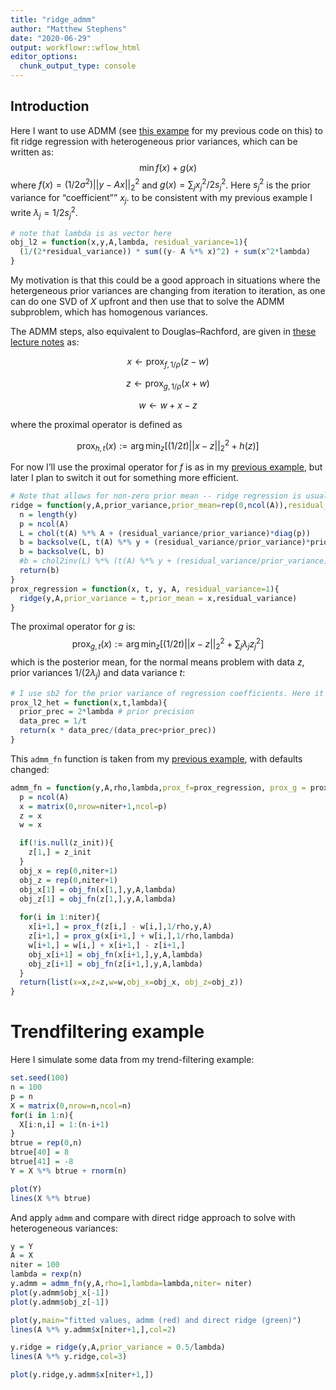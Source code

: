```yaml
---
title: "ridge_admm"
author: "Matthew Stephens"
date: "2020-06-29"
output: workflowr::wflow_html
editor_options:
  chunk_output_type: console
---
```


## Introduction

Here I want to use ADMM (see [this exampe](admm_01.html) for my previous code on this) 
to fit ridge regression with heterogeneous prior variances,
which can be written as:
$$\min f(x) + g(x)$$
where $f(x) = (1/2\sigma^2) ||y-Ax||_2^2$ and $g(x) = \sum_j x^2_j/2s^2_j$.
Here $s_j^2$ is the prior variance for "coefficient"" $x_j$. to be consistent
with my previous example I write $\lambda_j = 1/2s_j^2$.
```r
# note that lambda is as vector here
obj_l2 = function(x,y,A,lambda, residual_variance=1){
  (1/(2*residual_variance)) * sum((y- A %*% x)^2) + sum(x^2*lambda)
}
```



My motivation is that this could be a good approach in situations where
the hetergeneous prior variances are changing from iteration to iteration, as
one can do one SVD of $X$ upfront and then use that to solve the ADMM subproblem, which
has homogenous variances.

The ADMM steps, also equivalent to Douglas--Rachford, are given 
in [these lecture notes](https://www.stat.cmu.edu/~ryantibs/convexopt/lectures/admm.pdf) as:

$$x \leftarrow \text{prox}_{f,1/\rho} (z-w)$$

$$z \leftarrow \text{prox}_{g,1/\rho}(x+w)$$

$$w \leftarrow w + x - z$$


where the proximal operator is defined as

$$\text{prox}_{h,t}(x) := \arg \min_z [ (1/2t) ||x-z||_2^2 + h(z)]$$

For now I'll use the proximal operator for $f$ is as in my [previous example](admm_01.html),
but later I plan to switch it out for something more efficient. 

```r
# Note that allows for non-zero prior mean -- ridge regression is usually 0 prior mean
ridge = function(y,A,prior_variance,prior_mean=rep(0,ncol(A)),residual_variance=1){
  n = length(y)
  p = ncol(A)
  L = chol(t(A) %*% A + (residual_variance/prior_variance)*diag(p))
  b = backsolve(L, t(A) %*% y + (residual_variance/prior_variance)*prior_mean, transpose=TRUE)
  b = backsolve(L, b)
  #b = chol2inv(L) %*% (t(A) %*% y + (residual_variance/prior_variance)*prior_mean)
  return(b)
}
prox_regression = function(x, t, y, A, residual_variance=1){
  ridge(y,A,prior_variance = t,prior_mean = x,residual_variance)
}
```

The proximal operator for $g$ is:
$$\text{prox}_{g,t}(x) := \arg \min_z [ (1/2t) ||x-z||_2^2 + \sum_j \lambda_j z_j^2]$$
which is the posterior mean, for the normal means problem with data $z$, prior variances $1/(2\lambda_j)$ and data variance $t$:
```r
# I use sb2 for the prior variance of regression coefficients. Here it is a vector of variances.
prox_l2_het = function(x,t,lambda){
  prior_prec = 2*lambda # prior precision
  data_prec = 1/t
  return(x * data_prec/(data_prec+prior_prec))
}
```


This `admm_fn` function is taken from my [previous example](admm_01.html), with defaults changed:
```r
admm_fn = function(y,A,rho,lambda,prox_f=prox_regression, prox_g = prox_l2_het, obj_fn = obj_l2, niter=1000, z_init=NULL){
  p = ncol(A)
  x = matrix(0,nrow=niter+1,ncol=p)
  z = x
  w = x

  if(!is.null(z_init)){
    z[1,] = z_init
  }
  obj_x = rep(0,niter+1)
  obj_z = rep(0,niter+1)
  obj_x[1] = obj_fn(x[1,],y,A,lambda)
  obj_z[1] = obj_fn(z[1,],y,A,lambda)
  
  for(i in 1:niter){
    x[i+1,] = prox_f(z[i,] - w[i,],1/rho,y,A)
    z[i+1,] = prox_g(x[i+1,] + w[i,],1/rho,lambda)
    w[i+1,] = w[i,] + x[i+1,] - z[i+1,]
    obj_x[i+1] = obj_fn(x[i+1,],y,A,lambda) 
    obj_z[i+1] = obj_fn(z[i+1,],y,A,lambda)
  }
  return(list(x=x,z=z,w=w,obj_x=obj_x, obj_z=obj_z))
}
```


# Trendfiltering example

Here I simulate some data from my trend-filtering example:
```r
set.seed(100)
n = 100
p = n
X = matrix(0,nrow=n,ncol=n)
for(i in 1:n){
  X[i:n,i] = 1:(n-i+1)
}
btrue = rep(0,n)
btrue[40] = 8
btrue[41] = -8
Y = X %*% btrue + rnorm(n)

plot(Y)
lines(X %*% btrue)
```

And apply `admm` and compare with direct ridge approach to solve with heterogeneous variances:
```r
y = Y
A = X
niter = 100
lambda = rexp(n)
y.admm = admm_fn(y,A,rho=1,lambda=lambda,niter= niter)
plot(y.admm$obj_x[-1])
plot(y.admm$obj_z[-1])

plot(y,main="fitted values, admm (red) and direct ridge (green)")
lines(A %*% y.admm$x[niter+1,],col=2)

y.ridge = ridge(y,A,prior_variance = 0.5/lambda)
lines(A %*% y.ridge,col=3)

plot(y.ridge,y.admm$x[niter+1,]) 
```

